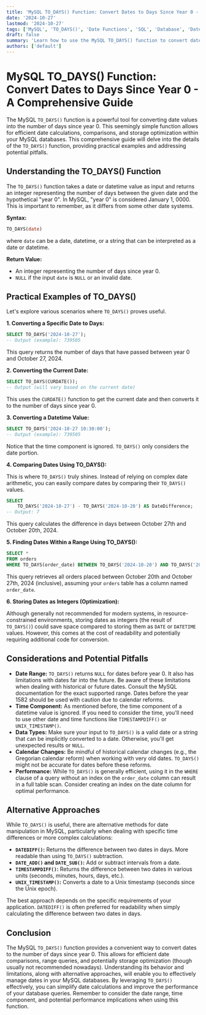 ```yaml
---
title: 'MySQL TO_DAYS() Function: Convert Dates to Days Since Year 0 - A Comprehensive Guide'
date: '2024-10-27'
lastmod: '2024-10-27'
tags: ['MySQL', 'TO_DAYS()', 'Date Functions', 'SQL', 'Database', 'Date Conversion', 'Tutorial']
draft: false
summary: 'Learn how to use the MySQL TO_DAYS() function to convert date values to the number of days since year 0. This comprehensive guide provides examples, explanations, and considerations for efficient date calculations in your MySQL databases.'
authors: ['default']
---
```


# MySQL TO_DAYS() Function: Convert Dates to Days Since Year 0 - A Comprehensive Guide

The MySQL `TO_DAYS()` function is a powerful tool for converting date values into the number of days since year 0. This seemingly simple function allows for efficient date calculations, comparisons, and storage optimization within your MySQL databases. This comprehensive guide will delve into the details of the `TO_DAYS()` function, providing practical examples and addressing potential pitfalls.

## Understanding the TO_DAYS() Function

The `TO_DAYS()` function takes a date or datetime value as input and returns an integer representing the number of days between the given date and the hypothetical "year 0". In MySQL, "year 0" is considered January 1, 0000.  This is important to remember, as it differs from some other date systems.

**Syntax:**

```sql
TO_DAYS(date)
```

where `date` can be a date, datetime, or a string that can be interpreted as a date or datetime.

**Return Value:**

*   An integer representing the number of days since year 0.
*   `NULL` if the input `date` is `NULL` or an invalid date.

## Practical Examples of TO_DAYS()

Let's explore various scenarios where `TO_DAYS()` proves useful.

**1. Converting a Specific Date to Days:**

```sql
SELECT TO_DAYS('2024-10-27');
-- Output (example): 739505
```

This query returns the number of days that have passed between year 0 and October 27, 2024.

**2. Converting the Current Date:**

```sql
SELECT TO_DAYS(CURDATE());
-- Output (will vary based on the current date)
```

This uses the `CURDATE()` function to get the current date and then converts it to the number of days since year 0.

**3. Converting a Datetime Value:**

```sql
SELECT TO_DAYS('2024-10-27 10:30:00');
-- Output (example): 739505
```

Notice that the time component is ignored.  `TO_DAYS()` only considers the date portion.

**4. Comparing Dates Using TO_DAYS():**

This is where `TO_DAYS()` truly shines.  Instead of relying on complex date arithmetic, you can easily compare dates by comparing their `TO_DAYS()` values.

```sql
SELECT
    TO_DAYS('2024-10-27') - TO_DAYS('2024-10-20') AS DateDifference;
-- Output: 7
```

This query calculates the difference in days between October 27th and October 20th, 2024.

**5. Finding Dates Within a Range Using TO_DAYS():**

```sql
SELECT *
FROM orders
WHERE TO_DAYS(order_date) BETWEEN TO_DAYS('2024-10-20') AND TO_DAYS('2024-10-27');
```

This query retrieves all orders placed between October 20th and October 27th, 2024 (inclusive), assuming your `orders` table has a column named `order_date`.

**6. Storing Dates as Integers (Optimization):**

Although generally not recommended for modern systems, in resource-constrained environments, storing dates as integers (the result of `TO_DAYS()`) could save space compared to storing them as `DATE` or `DATETIME` values.  However, this comes at the cost of readability and potentially requiring additional code for conversion.

## Considerations and Potential Pitfalls

*   **Date Range:**  `TO_DAYS()` returns `NULL` for dates before year 0. It also has limitations with dates far into the future. Be aware of these limitations when dealing with historical or future dates. Consult the MySQL documentation for the exact supported range.  Dates before the year 1582 should be used with caution due to calendar reforms.
*   **Time Component:** As mentioned before, the time component of a datetime value is ignored. If you need to consider the time, you'll need to use other date and time functions like `TIMESTAMPDIFF()` or `UNIX_TIMESTAMP()`.
*   **Data Types:** Make sure your input to `TO_DAYS()` is a valid date or a string that can be implicitly converted to a date. Otherwise, you'll get unexpected results or `NULL`.
*   **Calendar Changes:** Be mindful of historical calendar changes (e.g., the Gregorian calendar reform) when working with very old dates. `TO_DAYS()` might not be accurate for dates before these reforms.
*   **Performance:** While `TO_DAYS()` is generally efficient, using it in the `WHERE` clause of a query without an index on the `order_date` column can result in a full table scan. Consider creating an index on the date column for optimal performance.

##  Alternative Approaches

While `TO_DAYS()` is useful, there are alternative methods for date manipulation in MySQL, particularly when dealing with specific time differences or more complex calculations:

*   **`DATEDIFF()`:** Returns the difference between two dates in days.  More readable than using `TO_DAYS()` subtraction.
*   **`DATE_ADD()` and `DATE_SUB()`:** Add or subtract intervals from a date.
*   **`TIMESTAMPDIFF()`:** Returns the difference between two dates in various units (seconds, minutes, hours, days, etc.).
*   **`UNIX_TIMESTAMP()`:** Converts a date to a Unix timestamp (seconds since the Unix epoch).

The best approach depends on the specific requirements of your application.  `DATEDIFF()` is often preferred for readability when simply calculating the difference between two dates in days.

## Conclusion

The MySQL `TO_DAYS()` function provides a convenient way to convert dates to the number of days since year 0.  This allows for efficient date comparisons, range queries, and potentially storage optimization (though usually not recommended nowadays). Understanding its behavior and limitations, along with alternative approaches, will enable you to effectively manage dates in your MySQL databases. By leveraging `TO_DAYS()` effectively, you can simplify date calculations and improve the performance of your database queries. Remember to consider the date range, time component, and potential performance implications when using this function.
